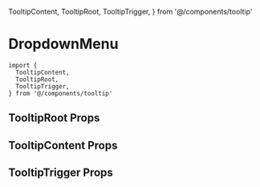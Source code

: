 
  TooltipContent,
  TooltipRoot,
  TooltipTrigger,
} from '@/components/tooltip'


<Meta of={TooltipStories} />

# DropdownMenu

```tsx
import {
  TooltipContent,
  TooltipRoot,
  TooltipTrigger,
} from '@/components/tooltip'
```

## TooltipRoot Props

<ArgTypes of={TooltipRoot} />

## TooltipContent Props

<ArgTypes of={TooltipContent} />

## TooltipTrigger Props

<ArgTypes of={TooltipTrigger} />

<Stories />
